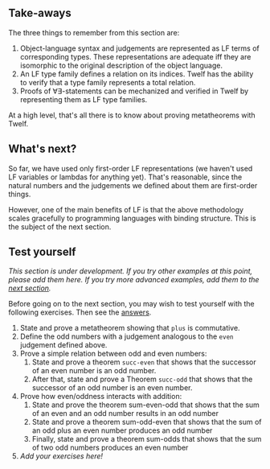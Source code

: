 {{proving metatheorems
  | prev = Proving metatheorems about the natural numbers
  | prevname = Proving metatheorems
  | next = Representing the syntax of the STLC
  | nextname = Higher-order representation of syntax}}

== Take-aways ==

The three things to remember from this section are:

# Object-language syntax and judgements are represented as LF terms of corresponding types.  These representations are adequate iff they are isomorphic to the original description of the object language.  
# An LF type family defines a relation on its indices.  Twelf has the ability to verify that a type family represents a total relation.  
# Proofs of <math>\forall\exists</math>-statements can be mechanized and verified in Twelf by representing them as LF type families.  

At a high level, that's all there is to know about proving metatheorems with Twelf.  

== What's next? ==

So far, we have used only first-order LF representations (we haven't used LF variables or lambdas for anything yet).  That's reasonable, since the natural numbers and the judgements we defined about them are first-order things.  

However, one of the main benefits of LF is that the above methodology scales gracefully to programming languages with binding structure.  This is the subject of the next section.

== Test yourself ==

''This section is under development. If you try other examples at this point, please add them here.  If you try more advanced examples, add them to the [[Proving metatheorems:Summary: the STLC|next section]].''

Before going on to the next section, you may wish to test yourself with the following exercises.  Then see the [[Proving metatheorems: Natural numbers: Answers to exercises|answers]].

# State and prove a metatheorem showing that <tt>plus</tt> is commutative.
# Define the odd numbers with a judgement analogous to the <tt>even</tt> judgement defined above. 
# Prove a simple relation between odd and even numbers: 
## State and prove a theorem <tt>succ-even</tt> that shows that the successor of an even number is an odd number.
## After that, state and prove a Theorem <tt>succ-odd</tt> that shows that the successor of an odd number is an even number.
# Prove how even/oddness interacts with addition:
## State and prove the theorem sum-even-odd that shows that the sum of an even and an odd number results in an odd number
## State and prove a theorem sum-odd-even that shows that the sum of an odd plus an even number produces an odd number
## Finally, state and prove a theorem sum-odds that shows that the sum of two odd numbers produces an even number
# ''Add your exercises here!''


{{proving metatheorems
  | prev = Proving metatheorems about the natural numbers
  | prevname = Proving metatheorems
  | next = Representing the syntax of the STLC
  | nextname = Higher-order representation of syntax}}